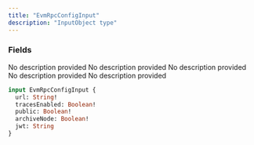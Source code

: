 ```yaml
---
title: "EvmRpcConfigInput"
description: "InputObject type"
---
```


### Fields

<ResponseField name="url" type="String!" required>
  No description provided
</ResponseField>

<ResponseField name="tracesEnabled" type="Boolean!" required>
  No description provided
</ResponseField>

<ResponseField name="public" type="Boolean!" required>
  No description provided
</ResponseField>

<ResponseField name="archiveNode" type="Boolean!" required>
  No description provided
</ResponseField>

<ResponseField name="jwt" type="String">
  No description provided
</ResponseField>


```graphql EvmRpcConfigInput
input EvmRpcConfigInput {
  url: String!
  tracesEnabled: Boolean!
  public: Boolean!
  archiveNode: Boolean!
  jwt: String
}
```
